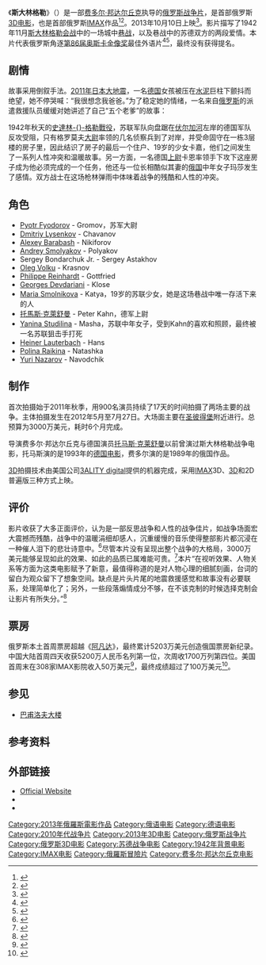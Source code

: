 {{noteTA
|T=zh-hans:斯大林格勒;zh-hant:史太林格勒保衛戰;zh-tw:史達林格勒 
|G1=Show
|G2=Movie
|1=zh-hans:斯大林格勒;zh-hant:史太林格勒保衛戰;zh-tw:史達林格勒 
}}
{{Infobox film
| name           = 史太林格勒保衛戰
| original_name  = Stalingrad
| image          = Stalingrad movie poster 70x100.jpg
| caption        = 电影海报
| director       = [[费多尔·邦达尔丘克|费多尔·邦达尔丘克]]（Fedor Bondarchuk）
| producer       = [[Alexander_Rodnyansky|Alexander Rodnyansky]]<br />Dmitriy Rudovskiy<br/>Sergey Melkumov<br />Natalia Gorina
| writer         = Ilya Tilkin<br />Sergey Snezhkin
| starring       = Petr Fedorov<br />Yanina Studilina<br />Dmitriy Lysenkov<br />Aleksey Barabash<br />Andrey Smolyakov<br />Maria Smolnikova<br />[[托馬斯·克萊舒曼|托馬斯·克萊舒曼]]<br />[[海纳·劳特巴赫|海纳·劳特巴赫]]（Heiner Lauterbach）
| music          = [[Angelo_Badalamenti|Angelo Badalamenti]]
| cinematography = Maksim Osadchiy
| editing        = Natalia Gorina
| distributor    = Art Pictures Group<br />Non Stop Production<br />TRK Rossiya 1<br />[[Sony_Pictures_Releasing|Sony Pictures Releasing]]<ref>{{cite web |url=http://www.wistv.com/story/21990978/sony-pictures-releasing-international-to-distribute-stalingrad-directed-by-fedor-bondarchuk-in-russia |title=Sony Pictures Releasing International To Distribute "STALINGRAD," Directed By Fedor Bondarchuk, In Russia |date=April 16, 2013 |accessdate=May 31, 2013 |deadurl=yes |archiveurl=https://archive.is/20130630162231/http://www.wistv.com/story/21990978/sony-pictures-releasing-international-to-distribute-stalingrad-directed-by-fedor-bondarchuk-in-russia |archivedate=2013年6月30日 }}</ref>(throught Columbia Pictures)
| released       =  {{Film date|2013|09|27|Volgograd|2013|10|10|俄罗斯|2013|10|31|中国|df=y|ref2=<ref>{{cite web|url=http://www.imax.com/movies/m/stalingrad-an-imax-3d-experience/|title=Stalingrad: An IMAX 3D Experience|accessdate=July 7, 2013|deadurl=yes|archiveurl=https://web.archive.org/web/20130608224456/http://www.imax.com/movies/m/stalingrad-an-imax-3d-experience/|archivedate=2013年6月8日}}</ref>}}
| runtime        = 135 分钟
| country        = {{俄罗斯电影}}
| language       = [[俄语|俄语]]<br />[[德语|德语]]
| budget         = $3000万美元<ref name="rt"/>
| gross          = $6870万美元<ref>[http://www.kinopoisk.ru/film/468196/box/ Russian source: Stalingrad 2013, box] {{Wayback|url=http://www.kinopoisk.ru/film/468196/box/ |date=20210226134527 }}, Kinopoisk.ru</ref><ref name="TheNumbers">{{cite web|url=http://www.the-numbers.com/movie/Stalingrad#tab=summary|title=Stalingrad (2013)|publisher=The Numbers|accessdate=September 27, 2013|archive-date=2019-12-02|archive-url=https://web.archive.org/web/20191202170334/https://www.the-numbers.com/movie/Stalingrad#tab=summary|dead-url=no}}</ref>	
| cn_name        = 斯大林格勒
| hk_name        = 史太林格勒保衛戰
| tw_name        = 史達林格勒 
}}
《'''斯大林格勒'''》（{{lang-ru|Сталинград}}）是一部[[费多尔·邦达尔丘克|费多尔·邦达尔丘克]]执导的[[俄罗斯|俄罗斯]][[战争片|战争片]]，是首部俄罗斯[[3D电影|3D电影]]，也是首部俄罗斯[[IMAX|IMAX]]作品<ref>{{Cite web |url=http://wearemoviegeeks.com/2012/02/russias-stalingrad-to-be-released-in-imax-3d-format-october-2013/ |title=Russia’s STALINGRAD To Be Released In IMAX 3D Format October 2013 |access-date=2013-10-31 |archive-date=2019-12-27 |archive-url=https://web.archive.org/web/20191227054946/http://www.wearemoviegeeks.com/2012/02/russias-stalingrad-to-be-released-in-imax-3d-format-october-2013/ |dead-url=no }}</ref><ref>{{Cite web |url=http://www.hollywoodreporter.com/news/ambitious-russian-3d-war-drama-227730 |title=Ambitious Russian 3D War Drama 'Stalingrad' Begins Filming. |access-date=2013-10-31 |archive-date=2019-12-02 |archive-url=https://web.archive.org/web/20191202185927/https://www.hollywoodreporter.com/news/ambitious-russian-3d-war-drama-227730 |dead-url=no }}</ref>。2013年10月10日上映<ref name="rt">{{cite web |url=http://rt.com/art-and-culture/news/stalingrad-movie-3d-shootings-836/ |title=Russia’s first big-budget 3D movie shootings over |date=2012-08-16 |accessdate=2012-08-16 |work=rt.com |publisher=[[RT_(TV_network)|RT]] |archive-date=2012-08-19 |archive-url=https://web.archive.org/web/20120819004313/http://rt.com/art-and-culture/news/stalingrad-movie-3d-shootings-836/ |dead-url=no }}</ref>。影片描写了1942年11月[[斯大林格勒战役|斯大林格勒会战]]中的一场城中[[巷战|巷战]]，以及巷战中的苏德双方的两段爱情。本片代表俄罗斯角逐[[第86届奥斯卡金像奖|第86届奥斯卡金像奖]]最佳外语片<ref name="Russia">{{cite web |url=http://en.ria.ru/art_living/20130921/183626284/Russia-Nominates-WWII-Movie-Stalingrad-for-Oscars.html |title=Russia Nominates WWII Movie ‘Stalingrad’ for Oscars |accessdate=2013-09-21 |work=RIA |archive-date=2013-09-23 |archive-url=https://web.archive.org/web/20130923054936/http://en.ria.ru/art_living/20130921/183626284/Russia-Nominates-WWII-Movie-Stalingrad-for-Oscars.html |dead-url=no }}</ref><ref name="HWR">{{cite web |url=http://www.hollywoodreporter.com/news/oscars-russia-selects-fyodor-bondarchuks-633730 |title=Oscars: Russia Selects Fyodor Bondarchuk's 'Stalingrad' for Foreign Language Category |accessdate=2013-09-22 |work=Hollywood Reporter |archive-date=2021-01-28 |archive-url=https://web.archive.org/web/20210128134804/https://www.hollywoodreporter.com/news/oscars-russia-selects-fyodor-bondarchuks-633730 |dead-url=no }}</ref>，最终没有获得提名。

==剧情==
故事采用倒叙手法。[[2011年日本大地震|2011年日本大地震]]，一名[[德国|德国]]女孩被压在[[水泥|水泥]]巨柱下颤抖而绝望，她不停哭喊：“我很想念我爸爸。”为了稳定她的情绪，一名来自[[俄罗斯|俄罗斯]]的派遣救援队员缓缓对她讲述了自己“五个老爹”的故事：

1942年秋天的[[史達林格勒戰役|史達林-{}-格勒戰役]]，苏联军队向盘踞在[[伏尔加河|伏尔加河]]左岸的德国军队反攻受阻，只有格罗莫夫[[大尉|大尉]]率领的几名侦察兵到了对岸，并受命固守在一栋3层楼的房子里，因此结识了房子的最后一个住户、19岁的少女卡嘉，他们之间发生了一系列人性冲突和温暖故事。另一方面，一名德国[[上尉|上尉]]卡恩率领手下攻下这座房子成为他必须完成的一个任务，他还与一位长相酷似其妻的[[俄国|俄国]]中年女子玛莎发生了感情。双方战士在这场枪林弹雨中体味着战争的残酷和人性的冲突。

==角色==
*[[Pyotr_Fyodorov|Pyotr Fyodorov]] - Gromov，苏军大尉
*[[Dmitriy_Lysenkov|Dmitriy Lysenkov]] - Chavanov
*[[Alexey_Barabash|Alexey Barabash]] - Nikiforov
*[[Andrey_Smolyakov|Andrey Smolyakov]] - Polyakov
*Sergey Bondarchuk Jr. - Sergey Astakhov
*[[Oleg_Volku|Oleg Volku]] - Krasnov
*[[Philippe_Reinhardt|Philippe Reinhardt]] - Gottfried
*[[Georges_Devdariani|Georges Devdariani]] - Klose
*[[Maria_Smolnikova|Maria Smolnikova]] - Katya，19岁的苏联少女，她是这场巷战中唯一存活下来的人
*[[托馬斯·克萊舒曼|托馬斯·克萊舒曼]] - Peter Kahn，德军上尉
*[[Yanina_Studilina|Yanina Studilina]] - Masha，苏联中年女子，受到Kahn的喜欢和照顾，最终被一名苏联狙击手打死
*[[Heiner_Lauterbach|Heiner Lauterbach]] - Hans
*[[Polina_Raikina|Polina Raikina]] - Natashka
*[[Yuri_Nazarov|Yuri Nazarov]] - Navodchik

==制作==
首次拍摄始于2011年秋季，用900名演员持续了17天的时间拍摄了两场主要的战争。主体拍摄发生在2012年5月至7月27日。大场面主要在[[圣彼得堡|圣彼得堡]]附近进行。总预算为3000万美元，耗时6个月完成。

导演费多尔·邦达尔丘克与德国演员[[托马斯·克莱舒曼|托马斯·克莱舒曼]]以前曾演过斯大林格勒战争电影，托马斯演的是1993年的[[德国电影|德国电影]]，费多尔演的是1989年的俄国作品。

[[3D|3D]]拍摄技术由美国公司[[3ality_Technica|3ALITY digital]]提供的机器完成，采用[[IMAX|IMAX]]3D、[[3D电影|3D]]和2D普遍版三种方式上映。

== 评价 ==
影片收获了大多正面评价，认为是一部反思战争和人性的战争佳片，如战争场面宏大震撼而残酷，战争中的温暖涓细却感人，沉重缓慢的音乐使得整部影片都沉浸在一种催人泪下的悲壮诗意中。<ref >{{cite web |url=http://ent.sina.com.cn/r/m/2013-10-30/17274033701.shtml |language= |title=《斯大林格勒》：绝望中透露出爱的美好 |publisher=新民晚报 |date=2013年10月30日 |accessdate= |archive-date=2019-08-27 |archive-url=https://web.archive.org/web/20190827084453/http://ent.sina.com.cn/r/m/2013-10-30/17274033701.shtml |dead-url=no }}</ref>尽管本片没有呈现出整个战争的大格局，3000万美元能够呈现如此的效果、如此的品质已属难能可贵。<ref >{{cite web |url=http://ent.sina.com.cn/r/m/2013-11-04/13434036275.shtml |language= |title=《斯大林格勒》：兑了可乐的伏特加 |publisher=北京青年报 |date=2013年11月4日 |accessdate= |archive-date=2019-08-24 |archive-url=https://web.archive.org/web/20190824164310/http://ent.sina.com.cn/r/m/2013-11-04/13434036275.shtml |dead-url=no }}</ref>本片“在视听效果、人物关系等方面为这类电影赋予了新意，最值得称道的是对人物心理的细腻刻画，台词的留白为观众留下了想象空间。缺点是片头片尾的地震救援感觉和故事没有必要联系，处理简单化了；另外，一些段落煽情成分不够，在不该克制的时候选择克制会让影片有所失分。”<ref >{{cite web |url=http://ent.sina.com.cn/r/m/2013-11-04/14244036307.shtml |language= |title=《斯大林格勒》：阵地爱情削弱战争仇 |publisher=京华时报 |date=2013年11月4日 |accessdate= |archive-date=2019-08-21 |archive-url=https://web.archive.org/web/20190821223623/http://ent.sina.com.cn/r/m/2013-11-04/14244036307.shtml |dead-url=no }}</ref>

== 票房 ==
俄罗斯本土首周票房超越《[[阿凡达|阿凡达]]》，最终累计5203万美元创造俄国票房新纪录。中国大陆首周四天收获5200万人民币名列第一位，次周收1700万列第四位。美国首周末在308家IMAX影院收入50万美元<ref>{{Cite web |url=http://ent.163.com/14/0304/08/9MFRV2VC000300B1.html |title=连姆尼森胜"乐高小人" "永不停歇"北美开画登顶 |access-date=2014-03-04 |archive-url=https://web.archive.org/web/20150402124553/http://ent.163.com/14/0304/08/9MFRV2VC000300B1.html |archive-date=2015-04-02 |dead-url=yes }}</ref>，最终成绩超过了100万美元<ref>{{IMDb title| 1966566}}</ref>。

{{start box}}
{{succession prize box|《[[金鋼狼：武士之戰|金鋼狼：武士之戰]]》|《[[雷神2|雷神2]]》|{{flagicon|China}}[[2013年中国内地一周票房冠军|2013年中国内地一周票房冠军]]|第44周}}
{{end box}}

==参见==
*[[巴甫洛夫大楼|巴甫洛夫大楼]]

==参考资料==
{{Reflist|2}}

==外部链接==
*[http://stalingrad-movie.ru/ Official Website] {{Wayback|url=http://stalingrad-movie.ru/ |date=20190125220717 }}
* {{IMDb title|1966566|Stalingrad}}
* {{Mojo title|stalingrad2014}}

{{DEFAULTSORT:Stalingrad}}
[[Category:2013年俄羅斯電影作品|Category:2013年俄羅斯電影作品]]
[[Category:俄语电影|Category:俄语电影]]
[[Category:德语电影|Category:德语电影]]
[[Category:2010年代战争片|Category:2010年代战争片]]
[[Category:2013年3D电影|Category:2013年3D电影]]
[[Category:俄罗斯战争片|Category:俄罗斯战争片]]
[[Category:俄罗斯3D电影|Category:俄罗斯3D电影]]
[[Category:苏德战争电影|Category:苏德战争电影]]
[[Category:1942年背景电影|Category:1942年背景电影]]
[[Category:IMAX电影|Category:IMAX电影]]
[[Category:俄羅斯冒險片|Category:俄羅斯冒險片]]
[[Category:费多尔·邦达尔丘克电影|Category:费多尔·邦达尔丘克电影]]